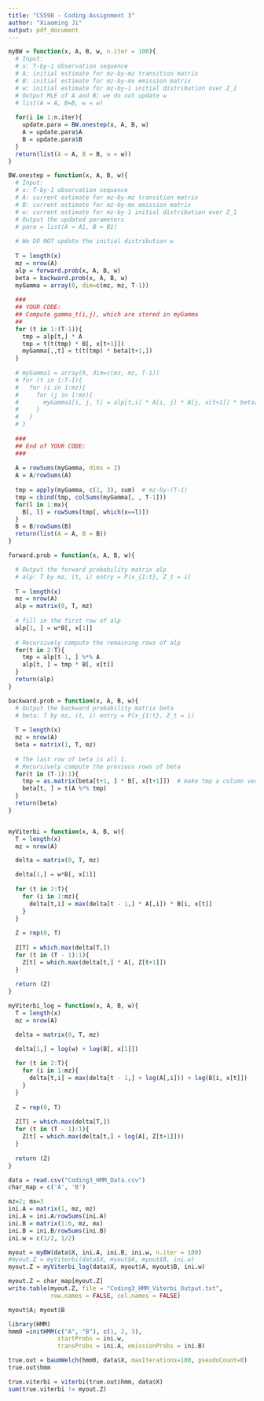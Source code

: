 ```yaml
---
title: "CS598 - Coding Assignment 3"
author: "Xiaoming Ji"
output: pdf_document
---
```


```r
myBW = function(x, A, B, w, n.iter = 100){
  # Input: 
  # x: T-by-1 observation sequence
  # A: initial estimate for mz-by-mz transition matrix
  # B: initial estimate for mz-by-mx emission matrix
  # w: initial estimate for mz-by-1 initial distribution over Z_1
  # Output MLE of A and B; we do not update w
  # list(A = A, B=B, w = w)
  
  for(i in 1:n.iter){
    update.para = BW.onestep(x, A, B, w)
    A = update.para$A
    B = update.para$B
  }
  return(list(A = A, B = B, w = w))
}

BW.onestep = function(x, A, B, w){
  # Input: 
  # x: T-by-1 observation sequence
  # A: current estimate for mz-by-mz transition matrix
  # B: current estimate for mz-by-mx emission matrix
  # w: current estimate for mz-by-1 initial distribution over Z_1
  # Output the updated parameters
  # para = list(A = A1, B = B1)
  
  # We DO NOT update the initial distribution w
  
  T = length(x)
  mz = nrow(A)
  alp = forward.prob(x, A, B, w)
  beta = backward.prob(x, A, B, w)
  myGamma = array(0, dim=c(mz, mz, T-1))
  
  ###
  ## YOUR CODE: 
  ## Compute gamma_t(i,j), which are stored in myGamma
  ##
  for (t in 1:(T-1)){
    tmp = alp[t,] * A
    tmp = t(t(tmp) * B[, x[t+1]])
    myGamma[,,t] = t(t(tmp) * beta[t+1,])
  }
  
  # myGamma1 = array(0, dim=c(mz, mz, T-1))
  # for (t in 1:T-1){
  #   for (i in 1:mz){
  #     for (j in 1:mz){
  #       myGamma1[i, j, t] = alp[t,i] * A[i, j] * B[j, x[t+1]] * beta[t+1, j]
  #     }
  #   }
  # }
  
  ###
  ## End of YOUR CODE:
  ###
  
  A = rowSums(myGamma, dims = 2)
  A = A/rowSums(A)
  
  tmp = apply(myGamma, c(1, 3), sum)  # mz-by-(T-1)
  tmp = cbind(tmp, colSums(myGamma[, , T-1]))
  for(l in 1:mx){
    B[, l] = rowSums(tmp[, which(x==l)])
  }
  B = B/rowSums(B)
  return(list(A = A, B = B))
}

forward.prob = function(x, A, B, w){

  # Output the forward probability matrix alp 
  # alp: T by mz, (t, i) entry = P(x_{1:t}, Z_t = i)
  
  T = length(x)
  mz = nrow(A)
  alp = matrix(0, T, mz)
  
  # fill in the first row of alp
  alp[1, ] = w*B[, x[1]]
  
  # Recursively compute the remaining rows of alp
  for(t in 2:T){
    tmp = alp[t-1, ] %*% A
    alp[t, ] = tmp * B[, x[t]]
  }
  return(alp)
}

backward.prob = function(x, A, B, w){
  # Output the backward probability matrix beta
  # beta: T by mz, (t, i) entry = P(x_{1:t}, Z_t = i)
  
  T = length(x)
  mz = nrow(A)
  beta = matrix(1, T, mz)
  
  # The last row of beta is all 1.
  # Recursively compute the previous rows of beta
  for(t in (T-1):1){
    tmp = as.matrix(beta[t+1, ] * B[, x[t+1]])  # make tmp a column vector
    beta[t, ] = t(A %*% tmp)
  }
  return(beta)
}


myViterbi = function(x, A, B, w){
  T = length(x)
  mz = nrow(A)

  delta = matrix(0, T, mz)

  delta[1,] = w*B[, x[1]]
  
  for (t in 2:T){
    for (i in 1:mz){
      delta[t,i] = max(delta[t - 1,] * A[,i]) * B[i, x[t]]
    }
  }
  
  Z = rep(0, T)
  
  Z[T] = which.max(delta[T,])
  for (t in (T - 1):1){
    Z[t] = which.max(delta[t,] * A[, Z[t+1]])
  }
  
  return (Z)
}

myViterbi_log = function(x, A, B, w){
  T = length(x)
  mz = nrow(A)

  delta = matrix(0, T, mz)

  delta[1,] = log(w) + log(B[, x[1]])
  
  for (t in 2:T){
    for (i in 1:mz){
      delta[t,i] = max(delta[t - 1,] + log(A[,i])) + log(B[i, x[t]])
    }
  }
  
  Z = rep(0, T)
  
  Z[T] = which.max(delta[T,])
  for (t in (T - 1):1){
    Z[t] = which.max(delta[t,] + log(A[, Z[t+1]]))
  }
  
  return (Z)
}

```


```r
data = read.csv("Coding3_HMM_Data.csv")
char_map = c('A', 'B')

mz=2; mx=3
ini.A = matrix(1, mz, mz)
ini.A = ini.A/rowSums(ini.A)
ini.B = matrix(1:6, mz, mx)
ini.B = ini.B/rowSums(ini.B)
ini.w = c(1/2, 1/2)

myout = myBW(data$X, ini.A, ini.B, ini.w, n.iter = 100)
#myout.Z = myViterbi(data$X, myout$A, myout$B, ini.w)
myout.Z = myViterbi_log(data$X, myout$A, myout$B, ini.w)

myout.Z = char_map[myout.Z]
write.table(myout.Z, file = "Coding3_HMM_Viterbi_Output.txt", 
            row.names = FALSE, col.names = FALSE)

myout$A; myout$B
```

```r
library(HMM)
hmm0 =initHMM(c("A", "B"), c(1, 2, 3), 
              startProbs = ini.w,
              transProbs = ini.A, emissionProbs = ini.B)

true.out = baumWelch(hmm0, data$X, maxIterations=100, pseudoCount=0)
true.out$hmm

true.viterbi = viterbi(true.out$hmm, data$X)
sum(true.viterbi != myout.Z)
```

